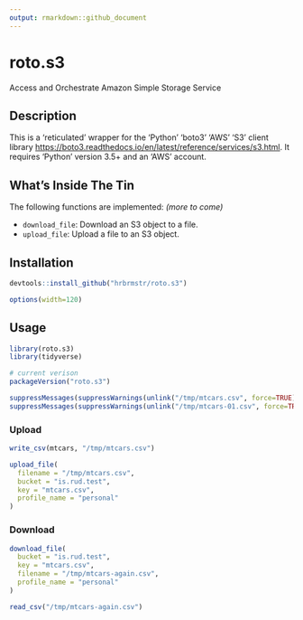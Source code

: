 ```yaml
---
output: rmarkdown::github_document
---
```


# roto.s3

Access and Orchestrate Amazon Simple Storage Service

## Description

This is a 'reticulated' wrapper for the 'Python' 'boto3' 'AWS' 'S3' client library <https://boto3.readthedocs.io/en/latest/reference/services/s3.html>. It requires 'Python' version 3.5+ and an 'AWS' account.

## What's Inside The Tin

The following functions are implemented: _(more to come)_

- `download_file`:	Download an S3 object to a file.
- `upload_file`:	Upload a file to an S3 object.

## Installation

```r
devtools::install_github("hrbrmstr/roto.s3")
```

```r
options(width=120)
```

## Usage

```r
library(roto.s3)
library(tidyverse)

# current verison
packageVersion("roto.s3")

```

```r
suppressMessages(suppressWarnings(unlink("/tmp/mtcars.csv", force=TRUE)))
suppressMessages(suppressWarnings(unlink("/tmp/mtcars-01.csv", force=TRUE)))
```

### Upload

```r
write_csv(mtcars, "/tmp/mtcars.csv")

upload_file(
  filename = "/tmp/mtcars.csv", 
  bucket = "is.rud.test", 
  key = "mtcars.csv",
  profile_name = "personal"
)
```

### Download

```r
download_file(
  bucket = "is.rud.test", 
  key = "mtcars.csv", 
  filename = "/tmp/mtcars-again.csv", 
  profile_name = "personal"
)

read_csv("/tmp/mtcars-again.csv")
```




